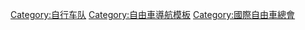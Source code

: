 {{Navbox
| name = UCI世界车队
| title = {{link-en|UCI世界车队|UCI WorldTeam}}
| state = {{{state|autocollapse}}}
| bodyclass = hlist

| group1 = 2020年车队
| list1 = 
* {{ct|ALM}}
* {{ct|AST}}
* {{ct|TBM}}
* {{ct|BOH}}
* {{ct|BMC}}
* {{ct|COF}}
* {{ct|QST}}
* {{ct|EF1}}
* {{ct|FDJ}}
* {{ct|ISN}}
* {{ct|LTS}}
* {{ct|MTS men}}
* {{ct|MOV}}
* {{ct|DDD}}
* {{ct|INS}}
* {{ct|TLJ}}
* {{ct|SUN}}
* {{ct|TFS}}
* {{ct|UAD}}

| group2 = [[:Category:前UCI世界车队|前UCI世界车队]]<br>{{small|（世界车队或职业车队）}}
| list2 = 
* {{ct|C.A}}
* {{ct|UNI}}
* {{ct|DVE}}
* {{ct|TDE}}
* {{ct|EUS}}
* {{ct|FAS}}
* {{ct|GST}}
* {{ct|THR}}
* {{ct|IAM}}
* {{ct|TKA}}
* {{ct|LIQ}}
* {{ct|MRM}}
* {{ct|ONC}}
* {{ct|PHO}}
* {{ct|GEO}}
* {{ct|RSH}}
* {{ct|SAX}}
* {{ct|DSC}}
* {{ct|VCD}}

| group3 = 2020世界巡回赛
| list3 = 
* [[UCI世界巡迴賽]]
* [[UCI洲際巡迴賽]]

}}<noinclude>
{{collapsible option}}
[[Category:自行车队]]
[[Category:自由車導航模板]]
[[Category:UCI世界車隊| ]]
[[Category:國際自由車總會]]
</noinclude>